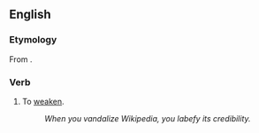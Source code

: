 ==English==
===Etymology===
From {{etyl|la}} {{term|labefacere}}.

===Verb===
{{en-verb|labefies|labifying|labefied}}

# {{obsolete|rare}} To [[weaken]].
#:''When you vandalize Wikipedia, you labefy its credibility.''